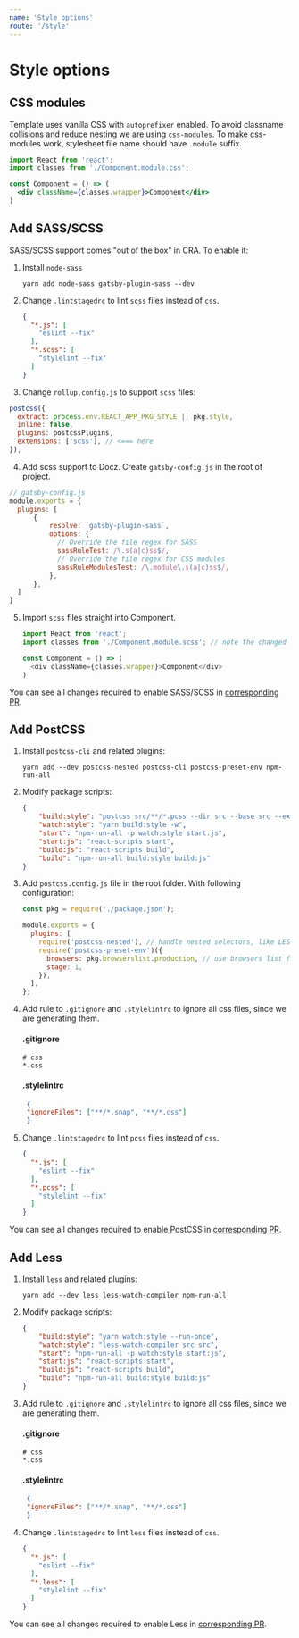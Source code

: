 ```yaml
---
name: 'Style options'
route: '/style'
---
```


# Style options


## CSS modules

Template uses vanilla CSS with `autoprefixer` enabled. To avoid classname collisions and reduce nesting we are using `css-modules`. To make css-modules work, stylesheet file name should have `.module` suffix.

```jsx
import React from 'react';
import classes from './Component.module.css';

const Component = () => (
  <div className={classes.wrapper}>Component</div>
)
```

## Add SASS/SCSS

SASS/SCSS support comes "out of the box" in CRA. To enable it:

1. Install `node-sass`

    ```shell script
    yarn add node-sass gatsby-plugin-sass --dev
    ```

2. Change `.lintstagedrc` to lint `scss` files instead of `css`.

    ```json
    {
      "*.js": [
        "eslint --fix"
      ],
      "*.scss": [
        "stylelint --fix"
      ]
    }
    ```
3. Change `rollup.config.js` to support `scss` files:
```js
postcss({
  extract: process.env.REACT_APP_PKG_STYLE || pkg.style,
  inline: false,
  plugins: postcssPlugins,
  extensions: ['scss'], // <=== here
}),
```
4. Add scss support to Docz. Create `gatsby-config.js` in the root of project.

```js
// gatsby-config.js
module.exports = {
  plugins: [
      {
          resolve: `gatsby-plugin-sass`,
          options: {
            // Override the file regex for SASS
            sassRuleTest: /\.s(a|c)ss$/,
            // Override the file regex for CSS modules
            sassRuleModulesTest: /\.module\.s(a|c)ss$/,
          },
      },
  ]
}
```

5. Import `scss` files straight into Component.

    ```js
    import React from 'react';
    import classes from './Component.module.scss'; // note the changed extension

    const Component = () => (
      <div className={classes.wrapper}>Component</div>
    )
    ```

You can see all changes required to enable SASS/SCSS in [corresponding PR](https://github.com/morewings/cra-template-quickstart-redux/pull/16).

## Add PostCSS

1. Install `postcss-cli` and related plugins:
    ```shell script
    yarn add --dev postcss-nested postcss-cli postcss-preset-env npm-run-all
    ```
2. Modify package scripts:

    ```json
    {
        "build:style": "postcss src/**/*.pcss --dir src --base src --ext css",
        "watch:style": "yarn build:style -w",
        "start": "npm-run-all -p watch:style start:js",
        "start:js": "react-scripts start",
        "build:js": "react-scripts build",
        "build": "npm-run-all build:style build:js"
    }
    ```
3. Add `postcss.config.js` file in the root folder. With following configuration:

    ```js
    const pkg = require('./package.json');

    module.exports = {
      plugins: [
        require('postcss-nested'), // handle nested selectors, like LESS or SASS
        require('postcss-preset-env')({
          browsers: pkg.browserslist.production, // use browsers list from production mode
          stage: 1,
        }),
      ],
    };
    ```
4. Add rule to `.gitignore` and `.stylelintrc` to ignore all css files, since we are generating them.

    #### .gitignore

    ```gitignore
    # css
    *.css
    ```

   #### .stylelintrc

   ```json
    {
    "ignoreFiles": ["**/*.snap", "**/*.css"]
    }
   ```
5. Change `.lintstagedrc` to lint `pcss` files instead of `css`.

    ```json
    {
      "*.js": [
        "eslint --fix"
      ],
      "*.pcss": [
        "stylelint --fix"
      ]
    }
    ```

You can see all changes required to enable PostCSS in [corresponding PR](https://github.com/morewings/cra-template-quickstart-redux/pull/15).

## Add Less

1. Install `less` and related plugins:
    ```shell script
    yarn add --dev less less-watch-compiler npm-run-all
    ```
2. Modify package scripts:

    ```json
    {
        "build:style": "yarn watch:style --run-once",
        "watch:style": "less-watch-compiler src src",
        "start": "npm-run-all -p watch:style start:js",
        "start:js": "react-scripts start",
        "build:js": "react-scripts build",
        "build": "npm-run-all build:style build:js"
    }
    ```
3. Add rule to `.gitignore` and `.stylelintrc` to ignore all css files, since we are generating them.

    #### .gitignore

    ```gitignore
    # css
    *.css
    ```

   #### .stylelintrc

   ```json
    {
    "ignoreFiles": ["**/*.snap", "**/*.css"]
    }
   ```
4. Change `.lintstagedrc` to lint `less` files instead of `css`.

    ```json
    {
      "*.js": [
        "eslint --fix"
      ],
      "*.less": [
        "stylelint --fix"
      ]
    }
    ```

You can see all changes required to enable Less in [corresponding PR](https://github.com/morewings/cra-template-quickstart-redux/pull/17).